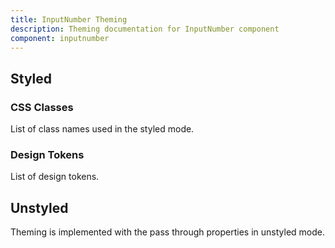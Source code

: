 ```yaml
---
title: InputNumber Theming
description: Theming documentation for InputNumber component
component: inputnumber
---
```


## Styled

### CSS Classes

List of class names used in the styled mode.

<DocTable name="InputNumber" category="style" />

### Design Tokens

List of design tokens.

<DocTable name="InputNumber" category="token" />

## Unstyled

Theming is implemented with the pass through properties in unstyled mode.
